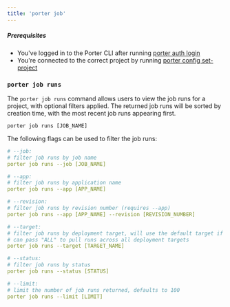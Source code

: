 ```yaml
---
title: 'porter job'
---
```


##### Prerequisites

- You've logged in to the Porter CLI after running [porter auth login](/enterprise/cli/command-reference/porter-auth)
- You're connected to the correct project by running [porter config set-project](/enterprise/cli/command-reference/porter-config)

### `porter job runs`[](#porter-job-runs 'Direct link to heading')

The `porter job runs` command allows users to view the job runs for a project, with optional filters applied. The returned job runs will be sorted by creation time, with the most recent job runs appearing first.

```
porter job runs [JOB_NAME]
```

The following flags can be used to filter the job runs:

```yaml
# --job:
# filter job runs by job name
porter job runs --job [JOB_NAME]

# --app:
# filter job runs by application name
porter job runs --app [APP_NAME]

# --revision:
# filter job runs by revision number (requires --app)
porter job runs --app [APP_NAME] --revision [REVISION_NUMBER]

# --target:
# filter job runs by deployment target, will use the default target if not provided
# can pass "ALL" to pull runs across all deployment targets
porter job runs --target [TARGET_NAME]

# --status:
# filter job runs by status
porter job runs --status [STATUS]

# --limit:
# limit the number of job runs returned, defaults to 100
porter job runs --limit [LIMIT]
```
